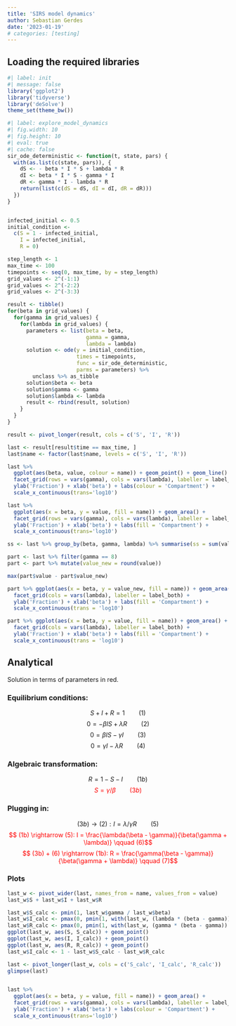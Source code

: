 ```yaml
---
title: 'SIRS model dynamics'
author: Sebastian Gerdes
date: '2023-01-19'
# categories: [testing]
---
```


## Loading the required libraries

```r
#| label: init
#| message: false
library('ggplot2')
library('tidyverse')
library('deSolve')
theme_set(theme_bw())
```

```r
#| label: explore_model_dynamics
#| fig.width: 10
#| fig.height: 10
#| eval: true
#| cache: false
sir_ode_deterministic <- function(t, state, pars) {
  with(as.list(c(state, pars)), {
    dS <- - beta * I * S + lambda * R
    dI <- beta * I * S - gamma * I
    dR <- gamma * I - lambda * R
    return(list(c(dS = dS, dI = dI, dR = dR)))
  }) 
}


infected_initial <- 0.5
initial_condition <- 
  c(S = 1 - infected_initial,
    I = infected_initial,
    R = 0)

step_length <- 1
max_time <- 100
timepoints <- seq(0, max_time, by = step_length)
grid_values <- 2^(-1:1)
grid_values <- 2^(-2:2)
grid_values <- 2^(-3:3)

result <- tibble()
for(beta in grid_values) {
  for(gamma in grid_values) {
    for(lambda in grid_values) {
      parameters <- list(beta = beta, 
                         gamma = gamma,
                         lambda = lambda)
      solution <- ode(y = initial_condition, 
                      times = timepoints,
                      func = sir_ode_deterministic,
                      parms = parameters) %>% 
        unclass %>% as_tibble
      solution$beta <- beta
      solution$gamma <- gamma
      solution$lambda <- lambda
      result <- rbind(result, solution)
    }
  }
}

result <- pivot_longer(result, cols = c('S', 'I', 'R'))

last <- result[result$time == max_time, ]
last$name <- factor(last$name, levels = c('S', 'I', 'R'))

last %>%
  ggplot(aes(beta, value, colour = name)) + geom_point() + geom_line() +
  facet_grid(rows = vars(gamma), cols = vars(lambda), labeller = label_both) +
  ylab('Fraction') + xlab('beta') + labs(colour = 'Compartment') +
  scale_x_continuous(trans='log10')

last %>%
  ggplot(aes(x = beta, y = value, fill = name)) + geom_area() +
  facet_grid(rows = vars(gamma), cols = vars(lambda), labeller = label_both) +
  ylab('Fraction') + xlab('beta') + labs(fill = 'Compartment') +
  scale_x_continuous(trans='log10')

ss <- last %>% group_by(beta, gamma, lambda) %>% summarise(ss = sum(value))

part <- last %>% filter(gamma == 8)
part <- part %>% mutate(value_new = round(value))

max(part$value - part$value_new)

part %>% ggplot(aes(x = beta, y = value_new, fill = name)) + geom_area() +
  facet_grid(cols = vars(lambda), labeller = label_both) +
  ylab('Fraction') + xlab('beta') + labs(fill = 'Compartment') +
  scale_x_continuous(trans = 'log10')

part %>% ggplot(aes(x = beta, y = value, fill = name)) + geom_area() +
  facet_grid(cols = vars(lambda), labeller = label_both) +
  ylab('Fraction') + xlab('beta') + labs(fill = 'Compartment') +
  scale_x_continuous(trans = 'log10')


```

## Analytical

Solution in terms of parameters in red.

### Equilibrium conditions:

$$S + I + R = 1 \qquad (1)$$ $$0 = -\beta I S + \lambda R \qquad (2)$$ $$0 = \beta I S - \gamma I \qquad (3)$$ $$0 = \gamma I - \lambda R \qquad (4)$$

### Algebraic transformation:

$$ R = 1 - S - I \qquad (1b)$$ [ $$ S = \gamma / \beta \qquad (3b)$$ ]{style="color: red;"}

### Plugging in:

$$ (3b) \rightarrow (2): I = \lambda / \gamma R  \qquad (5)$$ [ $$ (1b) \rightarrow (5): I = \frac{\lambda(\beta - \gamma)}{\beta(\gamma + \lambda)} \qquad (6)$$ $$ (3b) + (6) \rightarrow (1b): R = \frac{\gamma(\beta - \gamma)}{\beta(\gamma + \lambda)} \qquad (7)$$ ]{style="color: red;"}

### Plots

```r
last_w <- pivot_wider(last, names_from = name, values_from = value)
last_w$S + last_w$I + last_w$R

last_w$S_calc <- pmin(1, last_w$gamma / last_w$beta)
last_w$I_calc <- pmax(0, pmin(1, with(last_w, (lambda * (beta - gamma))) / (beta * (gamma + lambda))))
last_w$R_calc <- pmax(0, pmin(1, with(last_w, (gamma * (beta - gamma)) / (beta * (gamma + lambda)))))
ggplot(last_w, aes(S, S_calc)) + geom_point()
ggplot(last_w, aes(I, I_calc)) + geom_point()
ggplot(last_w, aes(R, R_calc)) + geom_point()
last_w$I_calc <- 1 - last_w$S_calc - last_w$R_calc

last <- pivot_longer(last_w, cols = c('S_calc', 'I_calc', 'R_calc'))
glimpse(last)


last %>%
  ggplot(aes(x = beta, y = value, fill = name)) + geom_area() +
  facet_grid(rows = vars(gamma), cols = vars(lambda), labeller = label_both) +
  ylab('Fraction') + xlab('beta') + labs(colour = 'Compartment') +
  scale_x_continuous(trans='log10')

```
